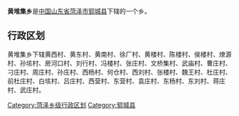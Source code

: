 '''黄堆集乡'''是[[中华人民共和国|中国]][[山东省|山东省]][[菏泽市|菏泽市]][[郓城县|郓城县]]下辖的一个乡。

== 行政区划 ==

黄堆集乡下辖黄西村、黄东村、黄南村、徐厂村、黄楼村、陈楼村、侯楼村、燎源村、孙垓村、房河口村、刘行村、冯楼村、张庄村、文桥集村、武庙村、曹庄村、刁庄村、周庄村、孙庄村、西杨村、何仓村、西刘村、张楼村、魏王村、杜庄村、前杜庄村、白垓村、吕庄村、西营村、东营村、袁庄村、东杨村、东刘村、蒋庄村、武庄村。

{{山东小作品}}
{{郓城县行政区划}}

[[Category:菏泽乡级行政区划|Category:菏泽乡级行政区划]]
[[Category:郓城县|Category:郓城县]]